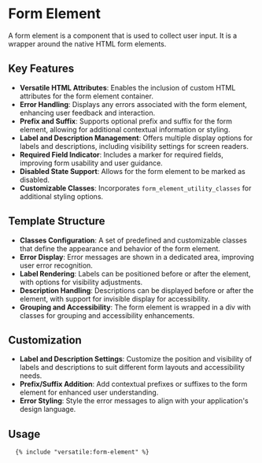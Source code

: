 # Form Element

A form element is a component that is used to collect user input. It is a wrapper around the native HTML form elements.

## Key Features

- **Versatile HTML Attributes**: Enables the inclusion of custom HTML attributes for the form element container.
- **Error Handling**: Displays any errors associated with the form element, enhancing user feedback and interaction.
- **Prefix and Suffix**: Supports optional prefix and suffix for the form element, allowing for additional contextual information or styling.
- **Label and Description Management**: Offers multiple display options for labels and descriptions, including visibility settings for screen readers.
- **Required Field Indicator**: Includes a marker for required fields, improving form usability and user guidance.
- **Disabled State Support**: Allows for the form element to be marked as disabled.
- **Customizable Classes**: Incorporates `form_element_utility_classes` for additional styling options.

## Template Structure

- **Classes Configuration**: A set of predefined and customizable classes that define the appearance and behavior of the form element.
- **Error Display**: Error messages are shown in a dedicated area, improving user error recognition.
- **Label Rendering**: Labels can be positioned before or after the element, with options for visibility adjustments.
- **Description Handling**: Descriptions can be displayed before or after the element, with support for invisible display for accessibility.
- **Grouping and Accessibility**: The form element is wrapped in a div with classes for grouping and accessibility enhancements.

## Customization

- **Label and Description Settings**: Customize the position and visibility of labels and descriptions to suit different form layouts and accessibility needs.
- **Prefix/Suffix Addition**: Add contextual prefixes or suffixes to the form element for enhanced user understanding.
- **Error Styling**: Style the error messages to align with your application's design language.

## Usage

```twig
  {% include "versatile:form-element" %}
```
